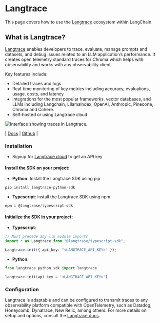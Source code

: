 # Langtrace

This page covers how to use the [Langtrace](https://Langtrace.ai) ecosystem within LangChain.

## What is Langtrace?

[Langtrace](www.langtrace.ai) enables developers to trace, evaluate, manage prompts and datasets, and debug issues related to an LLM application’s performance. It creates open telemetry standard traces for Chroma which helps with observability and works with any observability client.

Key features include:

- Detailed traces and logs
- Real-time monitoring of key metrics including accuracy, evaluations, usage, costs, and latency
- Integrations for the most popular frameworks, vector databases, and LLMs including Langchain, LllamaIndex, OpenAI, Anthropic, Pinecone, Chroma and Cohere.
- Self-hosted or using Langtrace cloud

![Interface showing traces in Langtrace.](../../../static/img/langtrace_trace.png "Langtrace Cloud Traces")


| [Docs](https://docs.langtrace.ai/introduction) | [Github](https://github.com/Scale3-Labs/langtrace) |

### Installation

- Signup for [Langtrace cloud](https://langtrace.ai/signup) to get an API key

#### Install the SDK on your project:

- **Python**: Install the Langtrace SDK using pip

```python
pip install langtrace-python-sdk
```

- **Typescript**: Install the Langtrace SDK using npm

```typescript
npm i @langtrase/typescript-sdk
```

#### Initialize the SDK in your project:

- **Typescript**:

```typescript Typescript
// Must precede any llm module imports
import * as Langtrace from "@langtrase/typescript-sdk";

Langtrace.init({ api_key: "<LANGTRACE_API_KEY>" });
```

- **Python**:

```python Python
from langtrace_python_sdk import langtrace

langtrace.init(api_key = '<LANGTRACE_API_KEY>')
```

### Configuration

Langtrace is adaptable and can be configured to transmit traces to any observability platform compatible with OpenTelemetry, such as Datadog, Honeycomb, Dynatrace, New Relic, among others. For more details on setup and options, consult the [Langtrace docs](https://www.langtrace.ai).